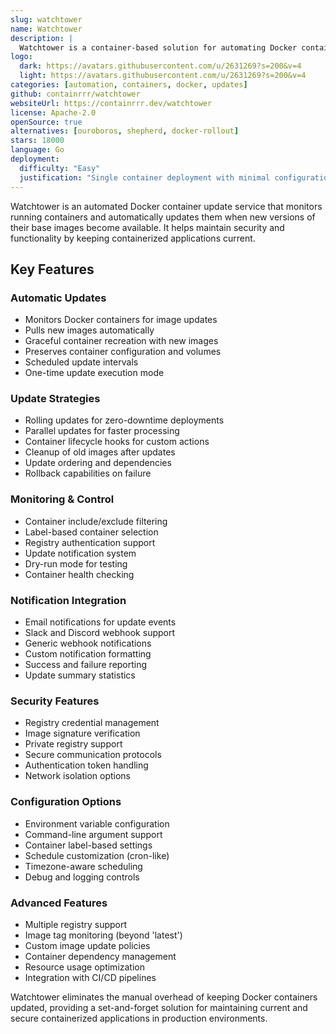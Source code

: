 ```yaml
---
slug: watchtower
name: Watchtower
description: |
  Watchtower is a container-based solution for automating Docker container base image updates, ensuring your containerized applications stay current with security patches and updates.
logo:
  dark: https://avatars.githubusercontent.com/u/2631269?s=200&v=4
  light: https://avatars.githubusercontent.com/u/2631269?s=200&v=4
categories: [automation, containers, docker, updates]
github: containrrr/watchtower
websiteUrl: https://containrrr.dev/watchtower
license: Apache-2.0
openSource: true
alternatives: [ouroboros, shepherd, docker-rollout]
stars: 18000
language: Go
deployment:
  difficulty: "Easy"
  justification: "Single container deployment with minimal configuration. Works out of the box with sensible defaults and optional fine-tuning."
---
```


Watchtower is an automated Docker container update service that monitors running containers and automatically updates them when new versions of their base images become available. It helps maintain security and functionality by keeping containerized applications current.

## Key Features

### Automatic Updates

- Monitors Docker containers for image updates
- Pulls new images automatically
- Graceful container recreation with new images
- Preserves container configuration and volumes
- Scheduled update intervals
- One-time update execution mode

### Update Strategies

- Rolling updates for zero-downtime deployments
- Parallel updates for faster processing
- Container lifecycle hooks for custom actions
- Cleanup of old images after updates
- Update ordering and dependencies
- Rollback capabilities on failure

### Monitoring & Control

- Container include/exclude filtering
- Label-based container selection
- Registry authentication support
- Update notification system
- Dry-run mode for testing
- Container health checking

### Notification Integration

- Email notifications for update events
- Slack and Discord webhook support
- Generic webhook notifications
- Custom notification formatting
- Success and failure reporting
- Update summary statistics

### Security Features

- Registry credential management
- Image signature verification
- Private registry support
- Secure communication protocols
- Authentication token handling
- Network isolation options

### Configuration Options

- Environment variable configuration
- Command-line argument support
- Container label-based settings
- Schedule customization (cron-like)
- Timezone-aware scheduling
- Debug and logging controls

### Advanced Features

- Multiple registry support
- Image tag monitoring (beyond 'latest')
- Custom image update policies
- Container dependency management
- Resource usage optimization
- Integration with CI/CD pipelines

Watchtower eliminates the manual overhead of keeping Docker containers updated, providing a set-and-forget solution for maintaining current and secure containerized applications in production environments.
